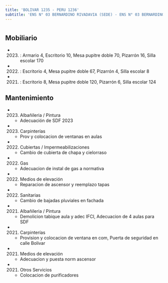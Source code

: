 ```yaml
---
title: 'BOLIVAR 1235 - PERU 1236'
subtitle: 'ENS N° 03 BERNARDINO RIVADAVIA (SEDE) - ENS N° 03 BERNARDINO RIVADAVIA (Anexo Nivel Inicial)'
---
```


#


## Mobiliario

*  (2023) : Armario 4, Escritorio 10, Mesa pupitre doble 70, Pizarrón 16, Silla escolar 170 

*  (2022) : Escritorio 4, Mesa pupitre doble 67, Pizarrón 4, Silla escolar 8 

*  (2021) : Escritorio 8, Mesa pupitre doble 120, Pizarrón 6, Silla escolar 124 





## Mantenimiento

*  (2023) Albañileria / Pintura 
    + Adecuación de SDF 2023

*  (2023) Carpinterías 
    + Prov y colocacion de ventanas en aulas

*  (2022) Cubiertas / Impermeabilizaciones 
    + Cambio de cubierta de chapa y cielorraso

*  (2022) Gas 
    + Adecuacion de instal de gas a normativa

*  (2022) Medios de elevación 
    + Reparacion de ascensor y reemplazo tapas

*  (2022) Sanitarias 
    + Cambio de bajadas pluviales en fachada

*  (2021) Albañileria / Pintura 
    + Demolicion tabique aula y adec IFCI, Adecuacion de 4 aulas para SDF

*  (2021) Carpinterías 
    + Provision y colocacion de ventana en com, Puerta de seguridad en calle Bolivar

*  (2021) Medios de elevación 
    + Adecuacion y puesta norm ascensor

*  (2021) Otros Servicios 
    + Colocacion de purificadores



